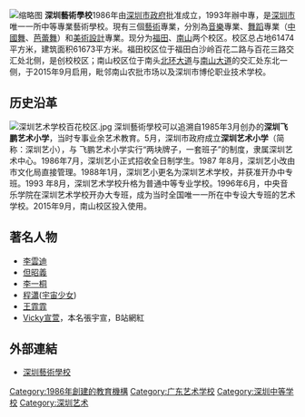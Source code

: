 {{unreferenced|time=2018-01-16T10:30:03+00:00}}
[[File:SZ_深圳_Shenzhen_南山_Nanshan_南頭街道_Nantou_南山大道_Nanshan_Blvd_3930_深圳藝術學校_Shenzhen_Arts_School_name_sign_July_2017_IX1.jpg|缩略图]]
'''深圳藝術學校'''1986年由[[深圳市|深圳市]][[政府|政府]]批准成立，1993年辦中專，是[[深圳市|深圳市]]唯一一所中等專業藝術學校。現有三個[[藝術|藝術]]專業，分別為[[音樂|音樂]]專業、[[舞蹈|舞蹈]]專業（[[中國舞|中國舞]]、[[芭蕾舞|芭蕾舞]]）和[[美術|美術]][[設計|設計]]專業。现分为[[福田区|福田]]、[[南山区|南山]]两个校区。校区总占地61474平方米，建筑面积61673平方米。福田校区位于福田白沙岭百花二路与百花三路交汇处北侧，是创校校区；南山校区位于南头[[北环大道|北环大道]]与[[南山大道|南山大道]]的交汇处东北一侧，于2015年9月启用，毗邻南山农批市场以及深圳市博伦职业技术学校。

== 历史沿革 ==
[[File:深圳艺术学校百花校区.jpg|thumb]]
深圳藝術學校可以追溯自1985年3月创办的'''深圳飞鹏艺术小学'''，当时专事业余艺术教育。5月，深圳市政府成立'''深圳艺术小学'''（简称：深圳艺小），与 飞鹏艺术小学实行“两块牌子，一套班子”的制度，隶属深圳艺术中心。1986年7月，深圳艺小正式招收全日制学生。1987 年8月，深圳艺小改由市文化局直接管理。1988年1月，深圳艺小更名为深圳艺术学校，并获准开办中专班。1993 年8月，深圳艺术学校升格为普通中等专业学校。1996年6月，中央音乐学院在深圳艺术学校开办大专班，成为当时全国唯一一所在中专设大专班的艺术学校。2015年9月，南山校区投入使用。

==著名人物==
*[[李雲迪|李雲迪]]
*[[但昭義|但昭義]]
*[[李一桐|李一桐]]
*[[程瀟|程瀟]]([[宇宙少女|宇宙少女]])
*[[王霏霏|王霏霏]]
*[[Vicky宣萱|Vicky宣萱]]，本名張宇宣，B站網紅

==外部連結==
*[http://www.szas.com/ 深圳藝術學校] {{Wayback|url=http://www.szas.com/ |date=20210127202942 }}

{{Seni-stub}}

[[Category:1986年創建的教育機構|Category:1986年創建的教育機構]]
[[Category:广东艺术学校|Category:广东艺术学校]]
[[Category:深圳中等学校|Category:深圳中等学校]]
[[Category:深圳艺术|Category:深圳艺术]]